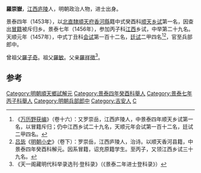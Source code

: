 '''羅崇嶽'''，[[江西|江西]][[庐陵|庐陵]]人，明朝政治人物，进士出身。

景泰四年（1453年），以[[北直隸|北直隸]][[順天府|順天府]][[香河縣|香河縣]]籍中式癸酉科[[顺天府|顺天]][[乡试|乡试]]第一名，因查出[[冒籍|冒籍]]被斥归乡。景泰七年（1456年），参加丙子科[[江西|江西]]乡试，中举第二十九名。天顺元年（1457年），中式丁丑科[[会试|会试]]第一百十二名，[[廷试|廷试]]二甲四名<ref>《[[万历野获编|万历野获编]]》（卷十六）：又罗崇岳，江西庐陵人，中景泰四年顺天乡试第一名，以冒籍斥归；仍中江西乡试二十九名，天顺元年会试第一百十二名，廷试二甲四名。</ref><ref>[[吕毖|吕毖]]《[[明朝小史|明朝小史]]》（卷下）：罗崇岳，江西庐陵人，治诗。以顺天香河县籍，中景泰四年癸酉科解元。因系冒籍，诏充原籍学生。至丙子，又领江西乡试三十九名。</ref>，官至兵部郎中。

曾祖父[[羅子奇|羅子奇]]。祖父[[羅敏|羅敏]]。父亲[[羅祥徵|羅祥徵]]<ref>《天一阁藏明代科举录选刊·登科录》（《景泰二年进士登科录》）</ref>。

==参考==
{{reflist}}
{{明朝人物小作品}}
{{天順元年丁丑科殿試金榜}}
{{DEFAULTSORT:Luo罗}}
[[Category:明朝順天鄉試解元|Category:明朝順天鄉試解元]]
[[Category:景泰四年癸酉科舉人|Category:景泰四年癸酉科舉人]]
[[Category:景泰七年丙子科舉人|Category:景泰七年丙子科舉人]]
[[Category:明朝兵部郎中|Category:明朝兵部郎中]]
[[Category:吉安人|Category:吉安人]]
[[Category:罗姓|C]]